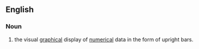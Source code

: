 ==English==
{{wikipedia}}
===Noun===
{{en-noun}}

# the visual [[graphical]] display of [[numerical]] data in the form of upright bars.